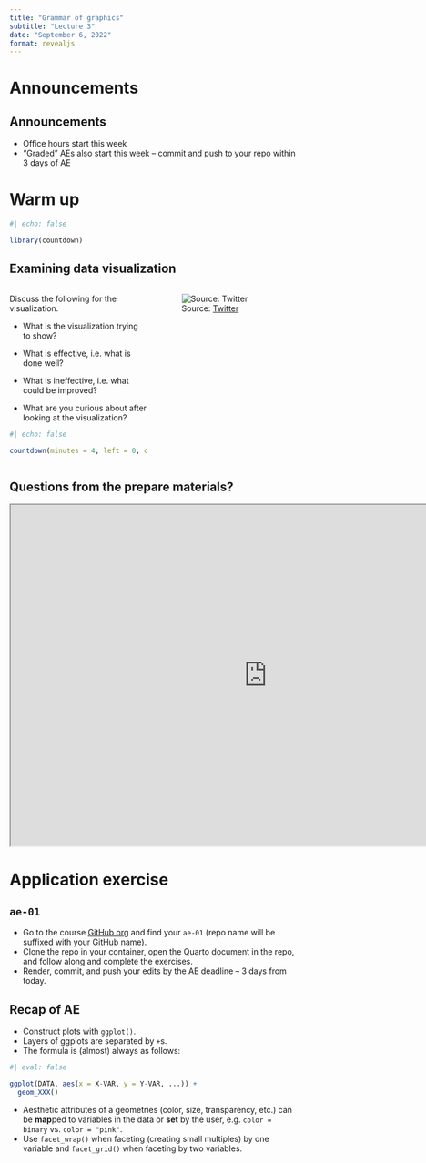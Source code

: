 ```yaml
---
title: "Grammar of graphics"
subtitle: "Lecture 3"
date: "September 6, 2022"
format: revealjs
---
```


# Announcements

## Announcements

-   Office hours start this week
-   "Graded" AEs also start this week -- commit and push to your repo within 3 days of AE

# Warm up

```r
#| echo: false

library(countdown)
```

## **Examining data visualization** {.smaller}

::: columns
::: {.column width="50%"}
Discuss the following for the visualization.

-   What is the visualization trying to show?

-   What is effective, i.e. what is done well?

-   What is ineffective, i.e. what could be improved?

-   What are you curious about after looking at the visualization?

```r
#| echo: false

countdown(minutes = 4, left = 0, color_text = "#325b74")
```
:::

::: {.column width="50%"}
![Source: [Twitter](https://twitter.com/reina_sabah/status/1291509085855260672)](images/03/female-heights.png){fig-align="center"}
:::
:::

## Questions from the prepare materials?

```{=html}
<iframe src="https://app.sli.do/event/wCtRaWXjUCSQGm1untvmE5/embed/polls/8a814dd9-a20e-4a10-911c-cde825e98c35" width="900" height="600"></iframe>
```
# Application exercise

## `ae-01`

::: appex
-   Go to the course [GitHub org](https://github.com/sta199-f22-1) and find your `ae-01` (repo name will be suffixed with your GitHub name).
-   Clone the repo in your container, open the Quarto document in the repo, and follow along and complete the exercises.
-   Render, commit, and push your edits by the AE deadline -- 3 days from today.
:::

## Recap of AE {.smaller}

-   Construct plots with `ggplot()`.
-   Layers of ggplots are separated by `+`s.
-   The formula is (almost) always as follows:

```r
#| eval: false

ggplot(DATA, aes(x = X-VAR, y = Y-VAR, ...)) +
  geom_XXX()
```

-   Aesthetic attributes of a geometries (color, size, transparency, etc.) can be **map**ped to variables in the data or **set** by the user, e.g. `color = binary` vs. `color = "pink"`.
-   Use `facet_wrap()` when faceting (creating small multiples) by one variable and `facet_grid()` when faceting by two variables.
